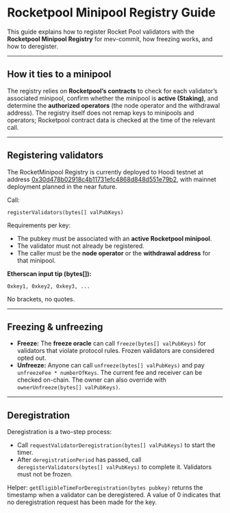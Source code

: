# Rocketpool Minipool Registry Guide

This guide explains how to register Rocket Pool validators with the **Rocketpool Minipool Registry** for mev-commit, how freezing works, and how to deregister.

---

## How it ties to a minipool

The registry relies on **Rocketpool’s contracts** to check for each validator’s associated minipool, confirm whether the minipool is **active (Staking)**, and determine the **authorized operators** (the node operator and the withdrawal address). The registry itself does not remap keys to minipools and operators; Rocketpool contract data is checked at the time of the relevant call.

---

## Registering validators

The RocketMinipool Registry is currently deployed to Hoodi testnet at address [0x30d478b02918c4b11731efc4868d848d551e79b2](https://hoodi.etherscan.io/address/0x30d478b02918c4b11731efc4868d848d551e79b2#writeProxyContract), with mainnet deployment planned in the near future.

Call:
```solidity
registerValidators(bytes[] valPubKeys)
```

Requirements per key:
- The pubkey must be associated with an **active Rocketpool minipool**.
- The validator must not already be registered.
- The caller must be the **node operator** or the **withdrawal address** for that minipool.

**Etherscan input tip (bytes[]):**
```
0xkey1, 0xkey2, 0xkey3, ...
```
No brackets, no quotes.

---

## Freezing & unfreezing

- **Freeze:** The **freeze oracle** can call `freeze(bytes[] valPubKeys)` for validators that violate protocol rules. Frozen validators are considered opted out.
- **Unfreeze:** Anyone can call `unfreeze(bytes[] valPubKeys)` and pay `unfreezeFee * numberOfKeys`. The current fee and receiver can be checked on-chain. The owner can also override with `ownerUnfreeze(bytes[] valPubKeys)`.

---

## Deregistration

Deregistration is a two-step process:
- Call `requestValidatorDeregistration(bytes[] valPubKeys)` to start the timer.
- After `deregistrationPeriod` has passed, call `deregisterValidators(bytes[] valPubKeys)` to complete it. Validators must not be frozen.

Helper: `getEligibleTimeForDeregistration(bytes pubkey)` returns the timestamp when a validator can be deregistered. A value of 0 indicates that no deregistration request has been made for the key.

